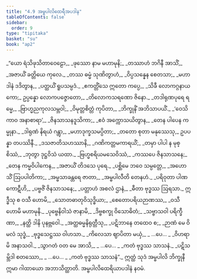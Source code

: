 ```yaml
---
title: "4.9 အမ္ဗပါလိထေရီအပဒါန"
tableOfContents: false
sidebar:
  order: 9
type: "tipitaka"
basket: "su"
book: "ap2"
---
```



<DynamicBreadcrumb />

<Division number="204" book="ap2" e="ch" v="20" p="159">

<Paragraph number="1424" type="verses" book="ap2">
_“ယော ရံသိဖုသိတာဝေဠော,_  
_ဖုဿော နာမ မဟာမုနိ;_  
_တဿာဟံ ဘဂိနီ အာသိံ,_  
_အဇာယိံ ခတ္တိယေ ကုလေ._  

</Paragraph>

</Division>
<Division number="205" book="ap2" e="ch" v="20" p="159">

<Paragraph number="1425" type="verses" book="ap2">
_တဿ ဓမ္မံ သုဏိတွာဟံ,_  
_ဝိပ္ပသန္နေန စေတသာ;_  
_မဟာဒါနံ ဒဒိတွာန,_  
_ပတ္ထယိံ ရူပသမ္ပဒံ._  

</Paragraph>

</Division>
<Division number="206" book="ap2" e="ch" v="20" p="159">

<Paragraph number="1426" type="verses" book="ap2">
_ဧကတ္တိံသေ ဣတော ကပ္ပေ,_  
_သိခီ လောကဂ္ဂနာယကော;_  
ဥပ္ပန္နော လောကပဇ္ဇောတော,_  
_တိလောကသရဏော ဇိနော._  

</Paragraph>

</Division>
<Division number="207" book="ap2" e="ch" v="20" p="159">

<Paragraph number="1427" type="verses" book="ap2">
_တဒါရုဏပုရေ ရမ္မေ,_  
_ဗြာဟ္မညကုလသမ္ဘဝါ;_  
_ဝိမုတ္တစိတ္တံ ကုပိတာ,_  
_ဘိက္ခုနိံ အဘိသာပယိံ._  

</Paragraph>

</Division>
<Division number="208" book="ap2" e="ch" v="20" p="159">

<Paragraph number="1428" type="verses" book="ap2">
_‘ဝေသိကာဝ အနာစာရာ’,_  
_ဇိနသာသနဒူသိကာ;_  
_ဧဝံ အက္ကောသယိတွာန,_  
_တေန ပါပေန ကမ္မုနာ._  

</Paragraph>

</Division>
<Division number="209" book="ap2" e="ch" v="20" p="160">

<Paragraph number="1429" type="verses" book="ap2">
_ဒါရုဏံ နိရယံ ဂန္တွာ,_  
_မဟာဒုက္ခသမပ္ပိတာ;_  
_တတော စုတာ မနုဿေသု,_  
ဥပပန္နာ တပဿိနီ._  

</Paragraph>

</Division>
<Division number="210" book="ap2" e="ch" v="20" p="160">

<Paragraph number="1430" type="verses" book="ap2">
_ဒသဇာတိသဟဿာနိ,_  
_ဂဏိကတ္တမကာရယိံ;_  
_တမှာ ပါပါ န မုစ္စိဿံ,_  
_ဘုတွာ ဒုဋ္ဌဝိသံ ယထာ._  

</Paragraph>

</Division>
<Division number="211" book="ap2" e="ch" v="20" p="160">

<Paragraph number="1431" type="verses" book="ap2">
_ဗြဟ္မစရိယမသေဝိဿံ,_  
_ကဿပေ ဇိနသာသနေ;_  
_တေန ကမ္မဝိပါကေန,_  
_အဇာယိံ တိဒသေ ပုရေ._  

</Paragraph>

</Division>
<Division number="212" book="ap2" e="ch" v="20" p="160">

<Paragraph number="1432" type="verses" book="ap2">
_ပစ္ဆိမေ ဘဝေ သမ္ပတ္တေ,_  
_အဟောသိံ ဩပပါတိကာ;_  
_အမ္ဗသာခန္တရေ ဇာတာ,_  
_အမ္ဗပါလီတိ တေနဟံ._  

</Paragraph>

</Division>
<Division number="213" book="ap2" e="ch" v="20" p="160">

<Paragraph number="1433" type="verses" book="ap2">
_ပရိဝုတာ ပါဏကောဋီဟိ,_  
_ပဗ္ဗဇိံ ဇိနသာသနေ;_  
_ပတ္တာဟံ အစလံ ဌာနံ,_  
_ဓီတာ ဗုဒ္ဓဿ ဩရသာ._  

</Paragraph>

</Division>
<Division number="214" book="ap2" e="ch" v="20" p="160">

<Paragraph number="1434" type="verses" book="ap2">
ဣဒ္ဓီသု စ ဝသီ ဟောမိ,_  
_သောတဓာတုဝိသုဒ္ဓိယာ;_  
_စေတောပရိယဉာဏဿ,_  
_ဝသီ ဟောမိ မဟာမုနိ._  

</Paragraph>

</Division>
<Division number="215" book="ap2" e="ch" v="20" p="160">

<Paragraph number="1435" type="verses" book="ap2">
_ပုဗ္ဗေနိဝါသံ ဇာနာမိ,_  
_ဒိဗ္ဗစက္ခု ဝိသောဓိတံ;_  
_သဗ္ဗာသဝါ ပရိက္ခီဏာ,_  
_နတ္ထိ ဒါနိ ပုနဗ္ဘဝေါ._  

</Paragraph>

</Division>
<Division number="216" book="ap2" e="ch" v="20" p="160">

<Paragraph number="1436" type="verses" book="ap2">
_အတ္ထဓမ္မနိရုတ္တီသု,_  
_ပဋိဘာနေ တထေဝ စ;_  
_ဉာဏံ မေ ဝိမလံ သုဒ္ဓံ,_  
_ဗုဒ္ဓသေဋ္ဌဿ ဝါဟသာ._  

</Paragraph>

</Division>
<Division number="217" book="ap2" e="ch" v="20" p="160">

<Paragraph number="1437" type="verses" book="ap2">
_ကိလေသာ ဈာပိတာ မယှံ,_  
_ …ပေ… _  
_ဝိဟရာမိ အနာသဝါ._  

</Paragraph>

</Division>
<Division number="218" book="ap2" e="ch" v="20" p="160">

<Paragraph number="1438" type="verses" book="ap2">
_သွာဂတံ ဝတ မေ အာသိ,_  
_ …ပေ… _  
_ကတံ ဗုဒ္ဓဿ သာသနံ._  

</Paragraph>

</Division>
<Division number="219" book="ap2" e="ch" v="20" p="160">

<Paragraph number="1439" type="verses" book="ap2">
_ပဋိသမ္ဘိဒါ စတဿော,_  
_ …ပေ… _  
_ကတံ ဗုဒ္ဓဿ သာသနံ”._  

</Paragraph>

<Paragraph number="1440" book="ap2">
ဣတ္ထံ သုဒံ အမ္ဗပါလိ ဘိက္ခုနီ ဣမာ ဂါထာယော အဘာသိတ္ထာတိ.

</Paragraph>
</Division>

<Paragraph number="1441" type="center" book="ap2">
အမ္ဗပါလိထေရိယာပဒါနံ နဝမံ.
</Paragraph>